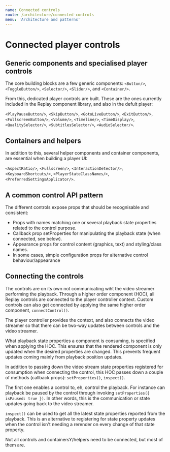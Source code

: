 ```yaml
---
name: Connected controls
route: /architecture/connected-controls
menu: 'Architecture and patterns'
---
```


# Connected player controls

## Generic components and specialised player controls

The core building blocks are a few generic components: `<Button/>`, `<ToggleButton/>`, `<Selector/>`, `<Slider/>`, and `<Container/>`.

From this, dedicated player controls are built. These are the ones currently included in the Replay component library, and also in the defult player:

`<PlayPauseButton/>`, `<SkipButton/>`, `<GotoLiveButton/>`, `<ExitButton/>`, `<FullscreenButton/>`, `<Volume/>`, `<Timeline/>`, `<TimeDisplay/>`, `<QualitySelector/>`, `<SubtitlesSelector/>`, `<AudioSelector/>`.

## Containers and helpers

In addition to this, several helper components and container components, are essential when building a player UI:

`<AspectRatio/>`, `<Fullscreen/>`, `<InteractionDetector/>`, `<KeyboardShortcuts/>`, `<PlayerStateClassNames/>`, `<PreferredSettingsApplicator/>`.

## A common control API pattern

The different controls expose props that should be recognisable and consistent:

* Props with names matching one or several playback state properties related to the control purpose.
* Callback prop setProperties for manipulating the playback state (when connected, see below).
* Appearance props for control content (graphics, text) and styling/class names.
* In some cases, simple configuration props for alternative control behaviour/appearance

## Connecting the controls

The controls are on its own not communicating wiht the video streamer performing the playback. Through a higher order component (HOC), all Replay controls are connected to the player controller context. Custom controls can also get connected by applying the same higher order component, `connectControl()`.

The player controller provides the context, and also connects the video streamer so that there can be two-way updates between controls and the video streamer.

What playback state properties a component is consuming, is specified when applying the HOC. This ensures that the rendered component is only updated when the desired properties are changed. This prevents frequent updates coming mainly from playback position updates.

In addition to passing down the video stream state properties registered for consumption when connecting the control, this HOC passes down a couple of methods (callback props): `setProperties()`, `inspect()`. 

The first one enables a control to, eh, control the playback. For instance can playback be paused by the control through invoking `setProperties({ isPaused: true })`. In other words, this is the communication or state updates going back to the video streamer.

`inspect()` can be used to get all the latest state properties reported from the playback. This is an alternative to registering for state property updates when the control isn't needing a rerender on every change of that state property.

Not all controls and containersY/helpers need to be connected, but most of them are.